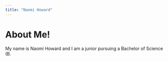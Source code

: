 ```yaml
---
title: "Naomi Howard"
---
```


# About Me!

My name is Naomi Howard and I am a junior pursuing a Bachelor of Science (B.
